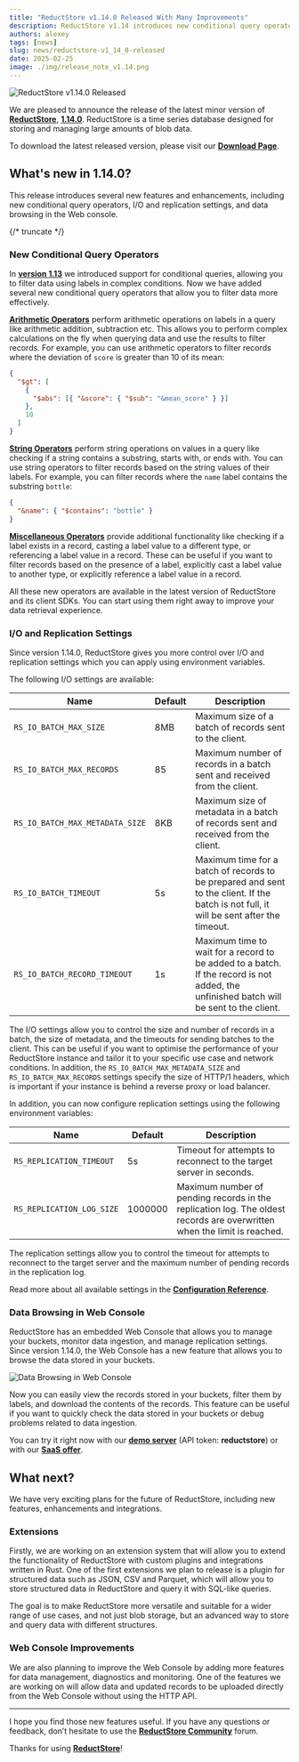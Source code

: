 ```yaml
---
title: "ReductStore v1.14.0 Released With Many Improvements"
description: ReductStore v1.14 introduces new conditional query operators, configuration settings and data browsing in Web Console.
authors: alexey
tags: [news]
slug: news/reductstore-v1_14_0-released
date: 2025-02-25
image: ./img/release_note_v1.14.png
---
```


![ReductStore v1.14.0 Released](./img/release_note_v1.14.png)

We are pleased to announce the release of the latest minor version of [**ReductStore**](/), [**1.14.0**](https://github.com/reductstore/reductstore/releases/tag/v1.14.0). ReductStore is a time series database designed for storing and managing large amounts of blob data.

To download the latest released version, please visit our [**Download Page**](/download).

## What's new in 1.14.0?

This release introduces several new features and enhancements, including new conditional query operators, I/O and replication settings, and data browsing in the Web console.

{/* truncate */}

### New Conditional Query Operators

In **[version 1.13](/blog/2024-12-05-reductstore-v1_13_0-released.mdx)** we introduced support for conditional queries, allowing you to filter data using labels in complex conditions.
Now we have added several new conditional query operators that allow you to filter data more effectively.

**[Arithmetic Operators](/docs/conditional-query/arithmetic-operators)** perform arithmetic operations on labels in a query like arithmetic addition, subtraction etc.
This allows you to perform complex calculations on the fly when querying data and use the results to filter records.
For example, you can use arithmetic operators to filter records where the deviation of `score` is greater than 10 of its mean:

```json
{
  "$gt": [
    {
      "$abs": [{ "&score": { "$sub": "&mean_score" } }]
    },
    10
  ]
}
```

**[String Operators](/docs/conditional-query/string-operators)** perform string operations on values in a query like checking if a string contains a substring, starts with, or ends with.
You can use string operators to filter records based on the string values of their labels.
For example, you can filter records where the `name` label contains the substring `bottle`:

```json
{
  "&name": { "$contains": "bottle" }
}
```

**[Miscellaneous Operators](/docs/conditional-query/miscellaneous-operators)** provide additional functionality like checking if a label exists in a record, casting a label value to a different type, or referencing a label value in a record.
These can be useful if you want to filter records based on the presence of a label, explicitly cast a label value to another type, or explicitly reference a label value in a record.

All these new operators are available in the latest version of ReductStore and its client SDKs.
You can start using them right away to improve your data retrieval experience.

### I/O and Replication Settings

Since version 1.14.0, ReductStore gives you more control over I/O and replication settings which you can apply using environment variables.

The following I/O settings are available:

| Name                            | Default | Description                                                                                                                             |
| ------------------------------- | ------- | --------------------------------------------------------------------------------------------------------------------------------------- |
| `RS_IO_BATCH_MAX_SIZE`          | 8MB     | Maximum size of a batch of records sent to the client.                                                                                  |
| `RS_IO_BATCH_MAX_RECORDS`       | 85      | Maximum number of records in a batch sent and received from the client.                                                                 |
| `RS_IO_BATCH_MAX_METADATA_SIZE` | 8KB     | Maximum size of metadata in a batch of records sent and received from the client.                                                       |
| `RS_IO_BATCH_TIMEOUT`           | 5s      | Maximum time for a batch of records to be prepared and sent to the client. If the batch is not full, it will be sent after the timeout. |
| `RS_IO_BATCH_RECORD_TIMEOUT`    | 1s      | Maximum time to wait for a record to be added to a batch. If the record is not added, the unfinished batch will be sent to the client.  |

The I/O settings allow you to control the size and number of records in a batch, the size of metadata, and the timeouts for sending batches to the client.
This can be useful if you want to optimise the performance of your ReductStore instance and tailor it to your specific use case and network conditions.
In addition, the `RS_IO_BATCH_MAX_METADATA_SIZE` and `RS_IO_BATCH_MAX_RECORDS` settings specify the size of HTTP/1 headers, which is important if your instance is behind a reverse proxy or load balancer.

In addition, you can now configure replication settings using the following environment variables:

| Name                      | Default | Description                                                                                                             |
| ------------------------- | ------- | ----------------------------------------------------------------------------------------------------------------------- |
| `RS_REPLICATION_TIMEOUT`  | 5s      | Timeout for attempts to reconnect to the target server in seconds.                                                      |
| `RS_REPLICATION_LOG_SIZE` | 1000000 | Maximum number of pending records in the replication log. The oldest records are overwritten when the limit is reached. |

The replication settings allow you to control the timeout for attempts to reconnect to the target server and the maximum number of pending records in the replication log.

Read more about all available settings in the [**Configuration Reference**](/docs/configuration).

### Data Browsing in Web Console

ReductStore has an embedded Web Console that allows you to manage your buckets, monitor data ingestion, and manage replication settings.
Since version 1.14.0, the Web Console has a new feature that allows you to browse the data stored in your buckets.

![Data Browsing in Web Console](./img/data_browsing.webp)

Now you can easily view the records stored in your buckets, filter them by labels, and download the contents of the records.
This feature can be useful if you want to quickly check the data stored in your buckets or debug problems related to data ingestion.

You can try it right now with our **[demo server](https://play.reduct.store/)** (API token: **reductstore**) or with our **[SaaS offer](https://cloud.reduct.store/signup)**.

## What next?

We have very exciting plans for the future of ReductStore, including new features, enhancements and integrations.

### Extensions

Firstly, we are working on an extension system that will allow you to extend the functionality of ReductStore with custom plugins and integrations written in Rust.
One of the first extensions we plan to release is a plugin for structured data such as JSON, CSV and Parquet, which will allow you to store structured data in ReductStore and query it with SQL-like queries.

The goal is to make ReductStore more versatile and suitable for a wider range of use cases, and not just blob storage, but an advanced way to store and query data with different structures.

### Web Console Improvements

We are also planning to improve the Web Console by adding more features for data management, diagnostics and monitoring.
One of the features we are working on will allow data and updated records to be uploaded directly from the Web Console without using the HTTP API.

---

I hope you find those new features useful. If you have any questions or feedback, don’t hesitate to use the [**ReductStore Community**](https://community.reduct.store/signup) forum.

Thanks for using [**ReductStore**](https://www.reduct.store/)!
